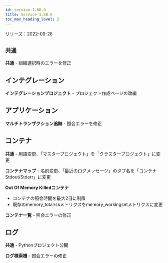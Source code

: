 ```yaml
---
id: service-1.88.0
title: Service 1.88.0
toc_max_heading_level: 2
---
```



リリーズ：2022-09-28

## `共通`

**共通** - 組織選択時のエラーを修正

## インテグレーション

**インテグレーションプロジェクト** - プロジェクト作成ページの改編

## アプリケーション

**マルチトランザクション追跡** - 照会エラーを修正

## コンテナ

**共通** - 用語変更、「マスタープロジェクト」を「クラスタープロジェクト」に変更

**コンテナマップ** - 名前変更、「最近のログメッセージ」のタブ名を「コンテナStdout/Stderr」に変更

**Out Of Memory Killedコンテナ** 

-   コンテナの照会時間を最大2日に制限
-   既存のmemory_totalrssメトリクスをmemory_workingsetメトリクスに変更

**コンテナ一覧** - 照会エラーの修正

## ログ

**共通** - Pythonプロジェクト公開

**ログ検索機** - 照会エラーの修正
